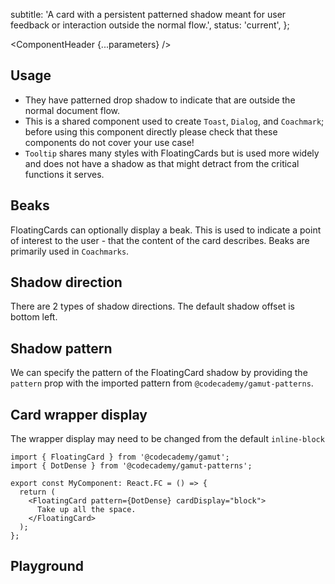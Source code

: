


  subtitle: 'A card with a persistent patterned shadow meant for user feedback or interaction outside the normal flow.',
  status: 'current',
};

<Meta of={FloatingCardStories} />

<ComponentHeader {...parameters} />

## Usage

- They have patterned drop shadow to indicate that are outside the normal document flow.
- This is a shared component used to create `Toast`, `Dialog`, and `Coachmark`; before using this component directly please check that these components do not cover your use case!
- `Tooltip` shares many styles with FloatingCards but is used more widely and does not have a shadow as that might detract from the critical functions it serves.

## Beaks

FloatingCards can optionally display a beak. This is used to indicate a point of interest to the user - that the content of the card describes. Beaks are primarily used in `Coachmarks`.

<Canvas of={FloatingCardStories.BeakBottomLeft} />
<Canvas of={FloatingCardStories.BeakBottomRight} />
<Canvas of={FloatingCardStories.BeakTopLeft} />
<Canvas of={FloatingCardStories.BeakTopRight} />

## Shadow direction

There are 2 types of shadow directions. The default shadow offset is bottom left.

<Canvas of={FloatingCardStories.ShadowBottomLeft} />
<Canvas of={FloatingCardStories.ShadowBottomRight} />

## Shadow pattern

We can specify the pattern of the FloatingCard shadow by providing the `pattern` prop with the imported pattern from `@codecademy/gamut-patterns`.

<Canvas of={FloatingCardStories.ShadowPattern} />

## Card wrapper display

The wrapper display may need to be changed from the default `inline-block`

```tsx
import { FloatingCard } from '@codecademy/gamut';
import { DotDense } from '@codecademy/gamut-patterns';

export const MyComponent: React.FC = () => {
  return (
    <FloatingCard pattern={DotDense} cardDisplay="block">
      Take up all the space.
    </FloatingCard>
  );
};
```

## Playground

<Canvas sourceState="shown" of={FloatingCardStories.Default} />

<Controls />
